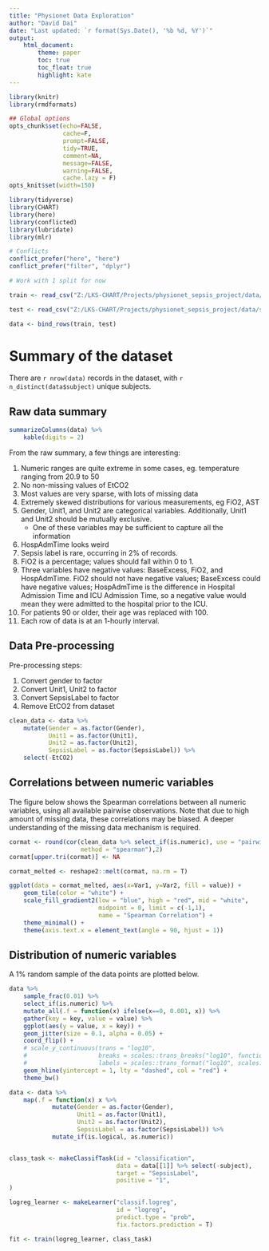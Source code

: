 ```yaml
---
title: "Physionet Data Exploration"
author: "David Dai"
date: "Last updated: `r format(Sys.Date(), '%b %d, %Y')`"
output:
    html_document:
        theme: paper
        toc: true
        toc_float: true
        highlight: kate
---
```



```r
library(knitr)
library(rmdformats)

## Global options
opts_chunk$set(echo=FALSE,
               cache=F,
               prompt=FALSE,
               tidy=TRUE,
               comment=NA,
               message=FALSE,
               warning=FALSE,
               cache.lazy = F)
opts_knit$set(width=150)

```

```r
library(tidyverse)
library(CHART)
library(here)
library(conflicted)
library(lubridate)
library(mlr)

# Conflicts
conflict_prefer("here", "here")
conflict_prefer("filter", "dplyr")

```

```r
# Work with 1 split for now

train <- read_csv("Z:/LKS-CHART/Projects/physionet_sepsis_project/data/splits/split_0/train_split_0.csv")

test <- read_csv("Z:/LKS-CHART/Projects/physionet_sepsis_project/data/splits/split_0/test_split_0.csv")

data <- bind_rows(train, test)
```

# Summary of the dataset

There are `r nrow(data)` records in the dataset, with `r n_distinct(data$subject)` unique subjects.

## Raw data summary
```r
summarizeColumns(data) %>% 
    kable(digits = 2)
```

From the raw summary, a few things are interesting:

1. Numeric ranges are quite extreme in some cases, eg. temperature ranging from 20.9 to 50 
2. No non-missing values of EtCO2
3. Most values are very sparse, with lots of missing data
4. Extremely skewed distributions for various measurements, eg FiO2, AST
5. Gender, Unit1, and Unit2 are categorical variables. Additionally, Unit1 and Unit2 should be mutually exclusive.
    + One of these variables may be sufficient to capture all the information
6. HospAdmTime looks weird
7. Sepsis label is rare, occurring in 2% of records.
8. FiO2 is a percentage; values should fall within 0 to 1.
9. Three variables have negative values: BaseExcess, FiO2, and HospAdmTime. FiO2 should not have negative values; BaseExcess could have negative values; HospAdmTime is the difference in Hospital Admission Time and ICU Admission Time, so a negative value would mean they were admitted to the hospital prior to the ICU.
10. For patients 90 or older, their age was replaced with 100.
11. Each row of data is at an 1-hourly interval.

## Data Pre-processing

Pre-processing steps:

1. Convert gender to factor
2. Convert Unit1, Unit2 to factor
3. Convert SepsisLabel to factor
4. Remove EtCO2 from dataset

```r
clean_data <- data %>% 
    mutate(Gender = as.factor(Gender),
           Unit1 = as.factor(Unit1),
           Unit2 = as.factor(Unit2),
           SepsisLabel = as.factor(SepsisLabel)) %>% 
    select(-EtCO2)

```

## Correlations between numeric variables

The figure below shows the Spearman correlations between all numeric variables, using all available pairwise observations. Note that due to high amount of missing data, these correlations may be biased. A deeper understanding of the missing data mechanism is required.

```r
cormat <- round(cor(clean_data %>% select_if(is.numeric), use = "pairwise.complete",
                    method = "spearman"),2) 
cormat[upper.tri(cormat)] <- NA

cormat_melted <- reshape2::melt(cormat, na.rm = T)

ggplot(data = cormat_melted, aes(x=Var1, y=Var2, fill = value)) + 
    geom_tile(color = "white") +
    scale_fill_gradient2(low = "blue", high = "red", mid = "white",
                         midpoint = 0, limit = c(-1,1),
                         name = "Spearman Correlation") +
    theme_minimal() + 
    theme(axis.text.x = element_text(angle = 90, hjust = 1))
```


## Distribution of numeric variables

A 1% random sample of the data points are plotted below.

```r
data %>% 
    sample_frac(0.01) %>% 
    select_if(is.numeric) %>% 
    mutate_all(.f = function(x) ifelse(x==0, 0.001, x)) %>% 
    gather(key = key, value = value) %>% 
    ggplot(aes(y = value, x = key)) + 
    geom_jitter(size = 0.1, alpha = 0.05) +
    coord_flip() +
    # scale_y_continuous(trans = "log10",
    #                    breaks = scales::trans_breaks("log10", function(x)10^x),
    #                    labels = scales::trans_format("log10", scales::math_format(10^.x))) +
    geom_hline(yintercept = 1, lty = "dashed", col = "red") +
    theme_bw()

```



```r
data <- data %>% 
    map(.f = function(x) x %>% 
            mutate(Gender = as.factor(Gender),
                   Unit1 = as.factor(Unit1),
                   Unit2 = as.factor(Unit2),
                   SepsisLabel = as.factor(SepsisLabel)) %>% 
            mutate_if(is.logical, as.numeric))


class_task <- makeClassifTask(id = "classification",
                              data = data[[1]] %>% select(-subject), 
                              target = "SepsisLabel",
                              positive = "1",
)

logreg_learner <- makeLearner("classif.logreg", 
                              id = "logreg",
                              predict.type = "prob",
                              fix.factors.prediction = T)

fit <- train(logreg_learner, class_task)
```